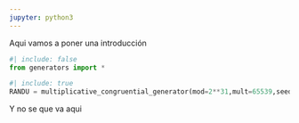 ```yaml
---
jupyter: python3
---
```


Aqui vamos a poner una introducción

```python
#| include: false
from generators import *
```
```python
#| include: true
RANDU = multiplicative_congruential_generator(mod=2**31,mult=65539,seed=14501)
```

Y no se que va aqui